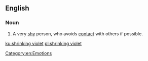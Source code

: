 ==English==

===Noun===
{{en-noun|head=[[shrinking]] [[violet]]}}

# {{lb|en|idiomatic}} A very [[shy]] person, who avoids [[contact]] with others if possible.

[[Category:en:Emotions]]

[[ku:shrinking violet]]
[[pl:shrinking violet]]